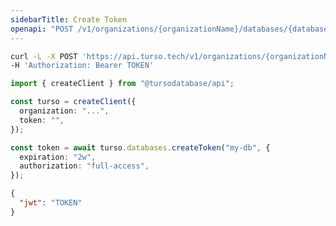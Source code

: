 ```yaml
---
sidebarTitle: Create Token
openapi: "POST /v1/organizations/{organizationName}/databases/{databaseName}/auth/tokens"
---
```


<RequestExample>

```bash cURL
curl -L -X POST 'https://api.turso.tech/v1/organizations/{organizationName}/databases/{databaseName}/auth/tokens?expiration=2w&authorization=full-access' \
-H 'Authorization: Bearer TOKEN'
```

```ts Node.js
import { createClient } from "@tursodatabase/api";

const turso = createClient({
  organization: "...",
  token: "",
});

const token = await turso.databases.createToken("my-db", {
  expiration: "2w",
  authorization: "full-access",
});
```

</RequestExample>

<ResponseExample>

```json
{
  "jwt": "TOKEN"
}
```

</ResponseExample>
